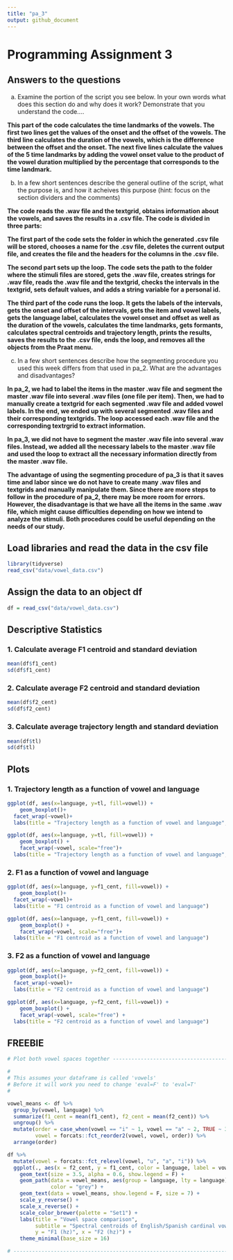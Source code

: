 ```yaml
---
title: "pa_3"
output: github_document
---
```


# Programming Assignment 3 

## Answers to the questions

a. Examine the portion of the script you see below. In your own words what does this section do and why does it work? Demonstrate that you understand the code….

**This part of the code calculates the time landmarks of the vowels. The first two lines get the values of the onset and the offset of the vowels. The third line calculates the duration of the vowels, which is the difference between the offset and the onset. The next five lines calculate the values of the 5 time landmarks by adding the vowel onset value to the product of the vowel duration multiplied by the percentage that corresponds to the time landmark.**

b. In a few short sentences describe the general outline of the script, what the purpose is, and how it acheives this purpose (hint: focus on the section dividers and the comments)

**The code reads the .wav file and the textgrid, obtains information about the vowels, and saves the results in a .csv file. The code is divided in three parts:**


**The first part of the code sets the folder in which the generated .csv file will be stored, chooses a name for the .csv file, deletes the current output file, and creates the file and the headers for the columns in the .csv file.**


**The second part sets up the loop. The code sets the path to the folder where the stimuli files are stored, gets the .wav file, creates strings for .wav file, reads the .wav file and the textgrid,  checks the intervals in the textgrid, sets default values, and adds a string variable for a personal id.**


**The third part of the code runs the loop. It gets the labels of the intervals, gets the onset and offset of the intervals, gets the item and vowel labels, gets the language label, calculates the vowel onset and offset as well as the duration of the vowels,  calculates the time landmarks, gets formants, calculates spectral centroids and trajectory length, prints the results, saves the results to the .csv file, ends the loop, and removes all the objects from the Praat menu.**

c. In a few short sentences describe how the segmenting procedure you used this week differs from that used in pa_2. What are the advantages and disadvantages?

**In pa_2, we had to label the items in the master .wav file and segment the master .wav file into several .wav files (one file per item). Then, we had to manually create a textgrid for each segmented .wav file and added vowel labels. In the end, we ended up with several segmented .wav files and their corresponding textgrids. The loop accessed each .wav file and the corresponding textrgrid to extract information.**


**In pa_3, we did not have to segment the master .wav file into several .wav files. Instead, we added all the necessary labels to the master .wav file and used the loop to extract all the necessary information directly from the master .wav file.**


**The advantage of using the segmenting procedure of pa_3 is that it saves time and labor since we do not have to create many .wav files and textgrids and manually manipulate them. Since there are more steps to follow in the procedure of pa_2, there may be more room for errors. However, the disadvantage is that we have all the items in the same .wav file, which might cause difficulties depending on how we intend to analyze the stimuli. Both procedures could be useful depending on the needs of our study.**

## Load libraries and read the data in the csv file

```r
library(tidyverse)
read_csv("data/vowel_data.csv")
```

## Assign the data to an object df

```r
df = read_csv("data/vowel_data.csv")
```

## Descriptive Statistics

### 1. Calculate average F1 centroid and standard deviation

```r
mean(df$f1_cent)
sd(df$f1_cent)
```

### 2. Calculate average F2 centroid and standard deviation

```r
mean(df$f2_cent)
sd(df$f2_cent)
```

### 3. Calculate average trajectory length and standard deviation

```r
mean(df$tl)
sd(df$tl)
```


## Plots

### 1. Trajectory length as a function of vowel and language

```r
ggplot(df, aes(x=language, y=tl, fill=vowel)) + 
    geom_boxplot()+
  facet_wrap(~vowel)+
  labs(title = "Trajectory length as a function of vowel and language", y = "trajectory length")

```

```r
ggplot(df, aes(x=language, y=tl, fill=vowel)) + 
    geom_boxplot() +
    facet_wrap(~vowel, scale="free")+
  labs(title = "Trajectory length as a function of vowel and language", y = "trajectory length")
```


### 2. F1 as a function of vowel and language

```r
ggplot(df, aes(x=language, y=f1_cent, fill=vowel)) + 
    geom_boxplot()+
  facet_wrap(~vowel)+
  labs(title = "F1 centroid as a function of vowel and language")
```

```r
ggplot(df, aes(x=language, y=f1_cent, fill=vowel)) + 
    geom_boxplot() +
    facet_wrap(~vowel, scale="free")+
  labs(title = "F1 centroid as a function of vowel and language")
```

### 3. F2 as a function of vowel and language

```r
ggplot(df, aes(x=language, y=f2_cent, fill=vowel)) + 
    geom_boxplot()+
  facet_wrap(~vowel)+
  labs(title = "F2 centroid as a function of vowel and language")
```


```r
ggplot(df, aes(x=language, y=f2_cent, fill=vowel)) + 
    geom_boxplot() +
    facet_wrap(~vowel, scale="free") +
  labs(title = "F2 centroid as a function of vowel and language")
```


## FREEBIE

```r
# Plot both vowel spaces together ---------------------------------------------

#
# This assumes your dataframe is called 'vowels'
# Before it will work you need to change 'eval=F' to 'eval=T'
#

vowel_means <- df %>% 
  group_by(vowel, language) %>% 
  summarize(f1_cent = mean(f1_cent), f2_cent = mean(f2_cent)) %>% 
  ungroup() %>% 
  mutate(order = case_when(vowel == "i" ~ 1, vowel == "a" ~ 2, TRUE ~ 3), 
         vowel = forcats::fct_reorder2(vowel, vowel, order)) %>% 
  arrange(order)

df %>% 
  mutate(vowel = forcats::fct_relevel(vowel, "u", "a", "i")) %>% 
  ggplot(., aes(x = f2_cent, y = f1_cent, color = language, label = vowel)) + 
    geom_text(size = 3.5, alpha = 0.6, show.legend = F) + 
    geom_path(data = vowel_means, aes(group = language, lty = language), 
              color = "grey") + 
    geom_text(data = vowel_means, show.legend = F, size = 7) + 
    scale_y_reverse() + 
    scale_x_reverse() + 
    scale_color_brewer(palette = "Set1") + 
    labs(title = "Vowel space comparison", 
         subtitle = "Spectral centroids of English/Spanish cardinal vowels", 
         y = "F1 (hz)", x = "F2 (hz)") + 
    theme_minimal(base_size = 16)

# -----------------------------------------------------------------------------
```
